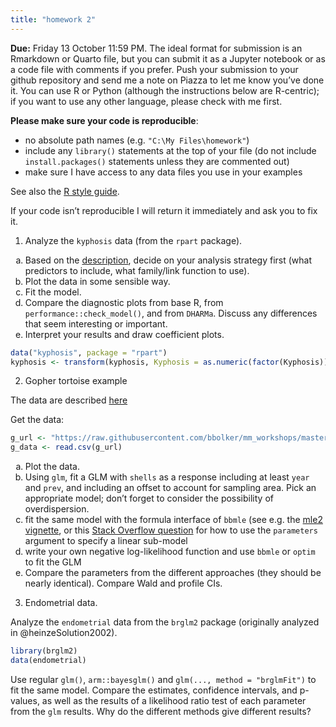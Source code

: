 ```yaml
---
title: "homework 2"
---
```


**Due:** Friday 13 October 11:59 PM. The ideal format for submission is an Rmarkdown or Quarto file, but you can submit it as a Jupyter notebook or as a code file with comments if you prefer. Push your submission to your github repository and send me a note on Piazza to let me know you've done it. You can use R or Python (although the instructions below are R-centric); if you want to use any other language, please check with me first.

**Please make sure your code is reproducible**:

* no absolute path names (e.g. `"C:\My Files\homework"`)
* include any `library()` statements at the top of your file (do not include `install.packages()` statements unless they are commented out)
* make sure I have access to any data files you use in your examples

See also the [R style guide](https://bbolker.github.io/stats720/R_style.html).

If your code isn't reproducible I will return it immediately and ask you to fix it.

1. Analyze the `kyphosis` data (from the `rpart` package). 

a. Based on the [description](./data.html#kyphosis), decide on your analysis strategy first (what predictors to include, what family/link function to use). 
b. Plot the data in some sensible way.
c. Fit the model.
d. Compare the diagnostic plots from base R, from `performance::check_model()`, and from `DHARMa`. Discuss any differences that seem interesting or important. 
e. Interpret your results and draw coefficient plots.

```r
data("kyphosis", package = "rpart")
kyphosis <- transform(kyphosis, Kyphosis = as.numeric(factor(Kyphosis)) - 1)
```

2. Gopher tortoise example

The data are described [here](./data.html#gopher-tortoises)

Get the data:

```r
g_url <- "https://raw.githubusercontent.com/bbolker/mm_workshops/master/data/gopherdat2.csv"
g_data <- read.csv(g_url)
```

a. Plot the data.
b. Using `glm`, fit a GLM with `shells` as a response including at least `year` and `prev`, and including an offset to account for sampling area. Pick an appropriate model; don't forget to consider the possibility of overdispersion.
c. fit the same model with the formula interface of `bbmle` (see e.g. the [mle2 vignette](https://cran.r-project.org/web/packages/bbmle/vignettes/mle2.pdf), or this [Stack Overflow question](https://stackoverflow.com/questions/68686004/how-to-do-negative-binomial-regression-with-the-rms-package-in-r/68703392#68703392) for how to use the `parameters` argument to specify a linear sub-model
d. write your own negative log-likelihood function and use `bbmle` or `optim` to fit the GLM
e. Compare the parameters from the different approaches (they should be nearly identical). Compare Wald and profile CIs.

3. Endometrial data.

Analyze the `endometrial` data from the `brglm2` package (originally analyzed in @heinzeSolution2002).

```r
library(brglm2)
data(endometrial)
```

Use regular `glm()`, `arm::bayesglm()` and `glm(..., method = "brglmFit")` to fit the same model. Compare the estimates, confidence intervals, and p-values, as well as the results of a likelihood ratio test of each parameter from the `glm` results. Why do the different methods give different results?


